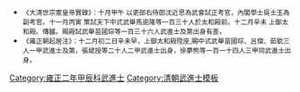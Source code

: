 {{Navbox
|name = 雍正二年甲辰科武殿試金榜
|title = 雍正二年（[[1724年]]）甲辰科武殿試金榜
|titlestyle = background-color:#FFD700;
|image =
|style = width:100%;text-align:center; 
|groupstyle = text-align:center; background-color:#FFD700;
|liststyle = text-align:center;
|state = {{{state<includeonly>|collapsed</includeonly>}}}
|group1 = 第一甲<br>賜武進士及第<br>共3名
|list1 = '''[[苗國琮]]''' - '''[[呂傑 (雍正進士)|呂　傑]]''' - '''[[茹鈗|茹　鈗]]'''

|group2 = 第二甲<br>賜武進士出身<br>共20名
|list2 = [[張斌授]] - 囗囗囗 - 囗囗囗 - 囗囗囗 - 囗囗囗 - 囗囗囗 - 囗囗囗 - 囗囗囗 - 囗囗囗 - 囗囗囗

|group3 = 第三甲<br>賜同武進士出身<br>共114名
|list3 = [[徐夢熊 (武進士)|徐夢熊]] - 囗囗囗 - 囗囗囗<br>名次不詳：<br>[[任舉|任　舉]] - [[科升|科　升]] - [[陶敏|陶　敏]] - [[薩哈布]] - [[壽長 (雍正武進士)|壽　長]] - [[武爾敦]] - [[福寶|福　寶]] - [[白哥|白　哥]] - [[鎖住|鎖　住]] - [[達三|達　三]]<br>[[佟玉儒]] - [[六格|六　格]] - [[王永瑞]] - [[常保|常　保]] - [[永歲|永　歲]] - [[張昂|張　昂]] - [[張昺 (雍正武進士)|張　昺]] - [[孫鍠|孫　鍠]] - [[許志良]] - [[張琳 (雍正武進士)|張　琳]]<br>[[鄭烱|鄭　烱]] - [[徐大經]] - [[趙斌|趙　斌]] - [[鐵景祐]] - [[張復發]] - [[耿蕙|耿　蕙]] - [[張發生]] - [[張發青]] - [[耿薰|耿　薰]] - [[張從律]]<br>[[周錫履]] - [[張大受]] - [[韓毓琮]]

|belowstyle = text-align: center; background-color:#FFD700;
|below='''前一科：[[Template:雍正元年癸卯恩科武殿試金榜|雍正元年癸卯恩科]]　'''·'''　後一科：[[Template:雍正五年丁未科武殿試金榜|雍正五年丁未科]]'''<br>'''同科進士：[[Template:雍正二年甲辰科殿試金榜|雍正二年甲辰文科]]'''
}}
[[Category:雍正二年甲辰科武進士]]
<noinclude>
[[Category:雍正二年甲辰科武進士| ]]
[[Category:清朝武進士模板]]
*<small>《大清世宗憲皇帝實錄》：十月甲午 以吏部右侍郎沈近思為武會試正考官，內閣學士吳士玉為副考官。十一月丙寅    策試天下中式武舉馬逾隆等一百三十人於太和殿前。十二月辛未 上御太和殿。傳臚。賜殿試武舉苗國琮等一百三十六人武進士及第出身有差。<br>
*《雍正朝起居注》：十二月初二日辛未早，上御太和殿陞座,賜中式武舉苗國琮、呂傑、茹鈗三人一甲武進士及第，張斌授等二十人二甲武進士出身，徐夢熊等一百一十四人三甲同武進士出身。</small></noinclude>